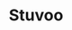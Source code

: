---
title: 'Stuvoo'
publishedAt: '2024-04-09'
summary: 'Stuvoo was my first deployed, user-ready, full-stack personal solo project.'
---
